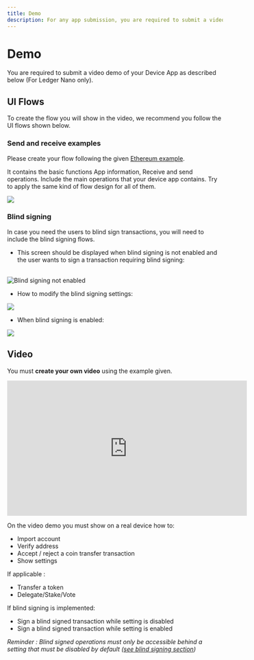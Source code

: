 ```yaml
---
title: Demo
description: For any app submission, you are required to submit a video demo of your Device App as described in this article.
---
```


# Demo

You are required to submit a video demo of your Device App as described below (For Ledger Nano only).

## UI Flows

To create the flow you will show in the video, we recommend you follow the UI flows shown below.

### Send and receive examples

Please create your flow following the given [Ethereum example](/device-app/eth-flow.pdf).

It contains the basic functions App information, Receive and send operations. Include the main operations that your device app contains. Try to apply the same kind of flow design for all of them.

![](/device-app/eth-flow.png)

### Blind signing

In case you need the users to blind sign transactions, you will need to include the blind signing flows.

- This screen should be displayed when blind signing is not enabled and the user wants to sign a transaction requiring blind signing:

<br/>
<div className="center">
	<img src="/device-app/blind-signing-not-enabled.png" alt="Blind signing not enabled"/>
</div>

- How to modify the blind signing settings:

![](/device-app/blind-signing-settings.png)


- When blind signing is enabled:

![](/device-app/blind-signing-enabled.png)


## Video

You must **create your own video** using the example given.

<iframe width="560" height="315" src="https://www.youtube-nocookie.com/embed/pgGZvx30yNw" title="YouTube video player" frameborder="0" allow="accelerometer; autoplay; clipboard-write; encrypted-media; gyroscope; picture-in-picture" allowfullscreen></iframe>


On the video demo you must show on a real device how to:
- Import account
- Verify address
- Accept / reject a coin transfer transaction
- Show settings

If applicable :
- Transfer a token
- Delegate/Stake/Vote

If blind signing is implemented:
- Sign a blind signed transaction while setting is disabled
- Sign a blind signed transaction while setting is enabled

*Reminder : Blind signed operations must only be accessible behind a setting that must be disabled by default ([see blind signing section](../../integration/requirements/security#blind-signing))*
